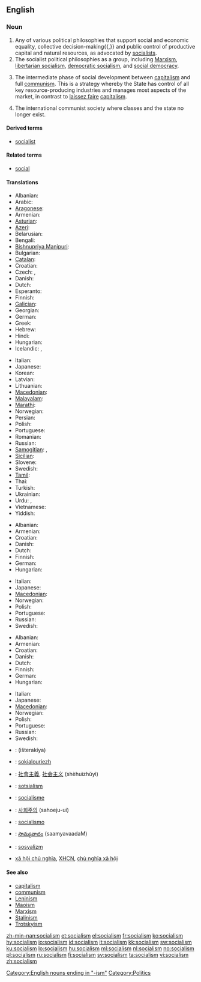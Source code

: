 {{wikipedia}}
==English==

===Noun===
{{en-noun|-}}

# Any of various political philosophies that support social and economic equality, collective decision-making{{,}} and public control of productive capital and natural resources, as advocated by [[socialist]]s.
# The socialist political philosophies as a group, including [[Marxism]], [[libertarian socialism]], [[democratic socialism]], and [[social democracy]].
# {{context|Leninism}} The intermediate phase of social development between [[capitalism]] and full [[communism]]. This is a strategy whereby the State has control of all key resource-producing industries and manages most aspects of the market, in contrast to [[laissez faire]] [[capitalism]].
# {{context|Classical Marxism}} The international communist society where classes and the state no longer exist.

====Derived terms====
* [[socialist]]

====Related terms====
* [[social]]

====Translations====
{{trans-top|political philosophy of social and economic equality}}
* Albanian: {{t+|sq|socializmi|m|xs=Albanian}}
* Arabic: {{t|ar|اشتراكية|sc=Arab}}
* [[Aragonese]]: {{t|an|sozialismo|m}}
* Armenian: {{t-|hy|սոցիալիզմ|tr=soc’ializm|xs=Armenian}}
* [[Asturian]]: {{t|ast|socialismu|m}}
* [[Azeri]]: {{t|az|sosializm}}
* Belarusian: {{t|be|сацыялізм|sc=Cyrl}}
* Bengali: {{t|bn|সমাজতন্ত্র|sc=Beng}}
* [[Bishnupriya Manipuri]]: {{tø|bpy|সমাজতন্ত্র|sc=Beng}}
* Bulgarian: {{t|bg|социализъм|sc=Cyrl}}
* [[Catalan]]: {{t|ca|socialisme|m}}
* Croatian: {{t+|hr|socijalizam|m}}
* Czech: {{t-|cs|socialismus|m}}, {{t-|cs|socializmus|m}}
* Danish: {{t-|da|socialisme}}
* Dutch: {{t-|nl|socialisme|n}}
* Esperanto: {{t|eo|socialismo}}
* Finnish: {{t+|fi|sosialismi}}
* [[Galician]]: {{t|gl|socialismo|m}}
* Georgian: {{t|ka|სოციალიზმი|sc=Geor}}
* German: {{t+|de|Sozialismus|m}}
* Greek: {{t|el|σοσιαλισμός|m|tr=sosialismos|sc=Grek}}
* Hebrew: {{t|he|סוציאליזם|m|tr=sotsyalizm|alt=סוֹצְיָאלִיזְם|sc=Hebr}}
* Hindi: {{t|hi|समाजवाद|m|tr=samājvād|sc=Deva}}
* Hungarian: {{t+|hu|szocializmus}}
* Icelandic: {{t|is|jafnaðarstefna}},  {{t|is|sósíalismi}}
{{trans-mid}}
* Italian: {{t+|it|socialismo|m}}
* Japanese: {{t-|ja|社会主義|tr=shakai-shugi|sc=Jpan}}
* Korean: {{t+|ko|사회주의|tr=sahoeju-ui|sc=Hang}}
* Latvian: {{t|lv|sociālisms|m}}
* Lithuanian: {{t|lt|socializmas|m}}
* [[Macedonian]]: {{t-|mk|социјализам|m|tr=socijalízam|xs=Macedonian}}
* [[Malayalam]]: {{t|ml|സോഷ്യലിസം|sc=Mlym}}
* [[Marathi]]: {{t|mr|समाजवाद|tr=samājvād|sc=Deva}}
* Norwegian: {{t-|no|sosialisme|m}}
* Persian: {{t|fa|سوسیالیسم|sc=fa-Arab}}
* Polish: {{t+|pl|socjalizm|m}}
* Portuguese: {{t+|pt|socialismo|m}}
* Romanian: {{t|ro|socialism}}
* Russian: {{t+|ru|социализм|m|tr=socialízm|sc=Cyrl}}
* [[Samogitian]]: {{tø|bat-smg|suocēlėzmos|m}},  {{tø|bat-smg|socialėzmos|m}}
* [[Sicilian]]: {{t|scn|sucialìsimu|m}}
* Slovene: {{t|sl|socializem|m|alt=socialízem}}
* Swedish: {{t+|sv|socialism|c}}
* [[Tamil]]: {{t|ta|சமவுடமை|sc=Taml}}
* Thai: {{t|th|สังคมนิยม|tr=săng-kom ní-yom|sc=Thai}}
* Turkish: {{t|tr|sosyalizm}}
* Ukrainian: {{t|uk|соціалізм|tr=socializm|sc=Cyrl}}
* Urdu: {{t|ur|اشتراکیت|sc=ur-Arab}},  {{t|ur|سوشلزم|sc=ur-Arab}}
* Vietnamese: {{t|vi|chủ nghĩa xã hội}}
* Yiddish: {{t|yi|סאציאליזם|sc=yi-Hebr}}
{{trans-bottom}}

{{trans-top|group of socialist political philosophies}}
* Albanian: {{t+|sq|socializmi|m|xs=Albanian}}
* Armenian: {{t-|hy|սոցիալիզմ|tr=soc’ializm|xs=Armenian}}
* Croatian: {{t+|hr|socijalizam|m}}
* Danish: {{t-|da|socialisme}}
* Dutch: {{t-|nl|socialisme|n}}
* Finnish: {{t+|fi|sosialismi}}
* German: {{t+|de|Sozialismus|m}}
* Hungarian: {{t+|hu|szocializmus}}
{{trans-mid}}
* Italian: {{t+|it|socialismo|m}}
* Japanese: {{t-|ja|社会主義|tr=shakai-shugi|sc=Jpan}}
* [[Macedonian]]: {{t-|mk|социјализам|m|tr=socijalízam|xs=Macedonian}}
* Norwegian: {{t-|no|sosialisme|m}}
* Polish: {{t+|pl|socjalizm|m}}
* Portuguese: {{t+|pt|socialismo|m}}
* Russian: {{t+|ru|социализм|m|tr=socialízm|sc=Cyrl}}
* Swedish: {{t+|sv|socialism|c}}
{{trans-bottom}}

{{trans-top|intermediate phase of social development}}
* Albanian: {{t+|sq|socializmi|m|xs=Albanian}}
* Armenian: {{t-|hy|սոցիալիզմ|tr=soc’ializm|xs=Armenian}}
* Croatian: {{t+|hr|socijalizam|m}}
* Danish: {{t-|da|socialisme}}
* Dutch: {{t-|nl|socialisme|n}}
* Finnish: {{t+|fi|sosialismi}}
* German: {{t+|de|Sozialismus|m}}
* Hungarian: {{t+|hu|szocializmus}}
{{trans-mid}}
* Italian: {{t+|it|socialismo|m}}
* Japanese: {{t-|ja|社会主義|tr=shakai-shugi|sc=Jpan}}
* [[Macedonian]]: {{t-|mk|социјализам|m|tr=socijalízam|xs=Macedonian}}
* Norwegian: {{t-|no|sosialisme|m}}
* Polish: {{t+|pl|socjalizm|m}}
* Portuguese: {{t+|pt|socialismo|m}}
* Russian: {{t+|ru|социализм|m|tr=socialízm|sc=Cyrl}}
* Swedish: {{t+|sv|socialism|c}}
{{trans-bottom}}

{{checktrans-top}}
* {{ttbc|Arabic}}: {{Arab|[[اشتراكية]]}} (išterakíya) {{f}}
* {{ttbc|Breton}}: [[sokialouriezh]] {{f}}
* {{ttbc|Chinese}}: [[社會主義]], [[社会主义]] (shèhuìzhǔyì)
* {{ttbc|Estonian}}: [[sotsialism]]
* {{ttbc|French}}: [[socialisme]] {{m}}
{{checktrans-mid}}
* {{ttbc|Korean}}: [[사회주의]] (sahoeju-ui)
* {{ttbc|Spanish}}: [[socialismo]] {{m}}
* {{ttbc|Telugu}}: [[సామ్యవాదం]] (saamyavaadaM)
* {{ttbc|Turkish}}: [[sosyalizm]]
* {{ttbc|Vietnamese}} [[xã hội chủ nghĩa]], [[XHCN]], [[chủ nghĩa xã hội]]
{{checktrans-bottom}}

====See also====
* [[capitalism]]
* [[communism]]
* [[Leninism]]
* [[Maoism]]
* [[Marxism]]
* [[Stalinism]]
* [[Trotskyism]]

[[Category:English nouns ending in "-ism"]]
[[Category:Politics]]

[[zh-min-nan:socialism]]
[[et:socialism]]
[[el:socialism]]
[[fr:socialism]]
[[ko:socialism]]
[[hy:socialism]]
[[io:socialism]]
[[id:socialism]]
[[it:socialism]]
[[kk:socialism]]
[[sw:socialism]]
[[ku:socialism]]
[[lo:socialism]]
[[hu:socialism]]
[[ml:socialism]]
[[nl:socialism]]
[[no:socialism]]
[[pl:socialism]]
[[ru:socialism]]
[[fi:socialism]]
[[sv:socialism]]
[[ta:socialism]]
[[vi:socialism]]
[[zh:socialism]]